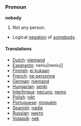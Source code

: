 === Pronoun ===

'''nobody'''

#Not any person.
*Logical [[negation]] of [[somebody]].

==== Translations ====
*[[Dutch]]: [[niemand]]
*[[Esperanto]]: {{msg:ReVo}}neniu|neniu]]
*[[Finnish]]: [[ei kukaan]]
*[[French]]: [[ne personne]]
*[[German]]: [[niemand]]
*[[Hungarian]]: [[senki]]
*[[Interlingua]]: [[necuno]], [[nemo]]
*[[Polish]]: [[nikt]]
*[[Portuguese]]: [[ninguém]]
*[[Spanish]]: [[nadie]]
*[[Russian]]: [[никто]]
*[[Volapük]]: [[nek]]
